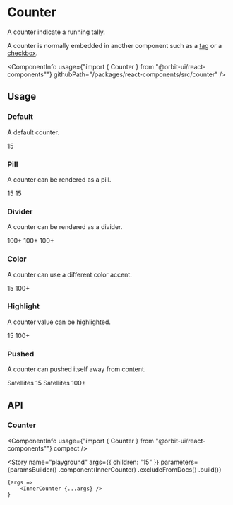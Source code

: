 
<Meta
    title="Components/Counter"
    id="counter"
/>

# Counter

<Tagline>A counter indicate a running tally.</Tagline>

A counter is normally embedded in another component such as a [tag](?path=/docs/tag--default-story) or a [checkbox](?path=/docs/checkbox--default-story).

<ComponentInfo
    usage={"import { Counter } from \"@orbit-ui/react-components\""}
    githubPath="/packages/react-components/src/counter"
/>

## Usage

### Default

A default counter.

<Canvas>
    <Story name="default">
        <Counter>15</Counter>
    </Story>
</Canvas>

### Pill

A counter can be rendered as a pill.

<Canvas>
    <Story name="pill">
        <Inline verticalAlign="end">
            <Counter size="sm">15</Counter>
            <Counter>15</Counter>
        </Inline>
    </Story>
</Canvas>

### Divider

A counter can be rendered as a divider.

<Canvas>
    <Story name="divider">
        <Inline verticalAlign="end">
            <Counter size="sm" variant="divider">100+</Counter>
            <Counter variant="divider">100+</Counter>
            <Text size="lg">
                <Counter size="inherit" variant="divider">100+</Counter>
            </Text>
        </Inline>
    </Story>
</Canvas>

### Color

A counter can use a different color accent.

<Canvas>
    <Story name="color">
        <Inline verticalAlign="center">
            <Counter color="light">15</Counter>
            <Counter color="light" variant="divider">100+</Counter>
        </Inline>
    </Story>
</Canvas>

### Highlight

A counter value can be highlighted.

<Canvas>
    <Story name="highlight">
        <Inline verticalAlign="center">
            <Counter highlight color="light">15</Counter>
            <Counter highlight color="light" variant="divider">100+</Counter>
        </Inline>
    </Story>
</Canvas>

### Pushed

A counter can pushed itself away from content.

<Canvas>
    <Story name="pushed">
        <Inline verticalAlign="center">
            <Box className="flex">
                Satellites <Counter pushed color="light">15</Counter>
            </Box>
            <Box className="flex">
                Satellites <Counter pushed color="light" variant="divider">100+</Counter>
            </Box>
        </Inline>
    </Story>
</Canvas>

## API

### Counter

<ComponentInfo
    usage={"import { Counter } from \"@orbit-ui/react-components\""}
    compact
/>

<ArgsTable of={InnerCounter} />

<Story
    name="playground"
    args={{
        children: "15"
    }}
    parameters={paramsBuilder()
        .component(InnerCounter)
        .excludeFromDocs()
        .build()}
>
    {args =>
        <InnerCounter {...args} />
    }
</Story>

